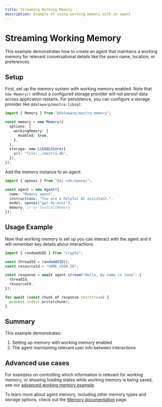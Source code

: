 ```yaml
---
title: Streaming Working Memory
description: Example of using working memory with an agent
---
```


# Streaming Working Memory

This example demonstrates how to create an agent that maintains a working memory for relevant conversational details like the users name, location, or preferences.

## Setup

First, set up the memory system with working memory enabled. Note that `new Memory()` without a configured storage provider will not persist data across application restarts. For persistence, you can configure a storage provider like `@datawarp/mastra-libsql`:

```typescript
import { Memory } from "@datawarp/mastra-memory";

const memory = new Memory({
  options: {
    workingMemory: {
      enabled: true,
    },
  },
  storage: new LibSQLStore({
    url: "file:../mastra.db",
  }),
});
```

Add the memory instance to an agent:

```typescript
import { openai } from "@ai-sdk/openai";

const agent = new Agent({
  name: "Memory agent",
  instructions: "You are a helpful AI assistant.",
  model: openai("gpt-4o-mini"),
  memory, // or toolCallMemory
});
```

## Usage Example

Now that working memory is set up you can interact with the agent and it will remember key details about interactions.

```typescript
import { randomUUID } from "crypto";

const threadId = randomUUID();
const resourceId = "SOME_USER_ID";

const response = await agent.stream("Hello, my name is Jane", {
  threadId,
  resourceId,
});

for await (const chunk of response.textStream) {
  process.stdout.write(chunk);
}
```

## Summary

This example demonstrates:

1. Setting up memory with working memory enabled
2. The agent maintaining relevant user info between interactions

## Advanced use cases

For examples on controlling which information is relevant for working memory, or showing loading states while working memory is being saved, see our [advanced working memory example](/examples/memory/streaming-working-memory-advanced).

To learn more about agent memory, including other memory types and storage options, check out the [Memory documentation](/docs/agents/agent-memory) page.
